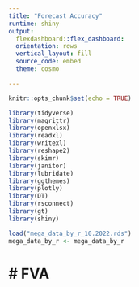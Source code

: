```yaml
---
title: "Forecast Accuracy"
runtime: shiny
output:
  flexdashboard::flex_dashboard: 
  orientation: rows
  vertical_layout: fill
  source_code: embed
  theme: cosmo

---
```


```r
knitr::opts_chunk$set(echo = TRUE)

library(tidyverse)
library(magrittr)
library(openxlsx)
library(readxl)
library(writexl)
library(reshape2)
library(skimr)
library(janitor)
library(lubridate)
library(ggthemes)
library(plotly)
library(DT)
library(rsconnect)
library(gt)
library(shiny)

```

```r

load("mega_data_by_r_10.2022.rds")
mega_data_by_r <- mega_data_by_r

```

# FVA
======

```r




```



